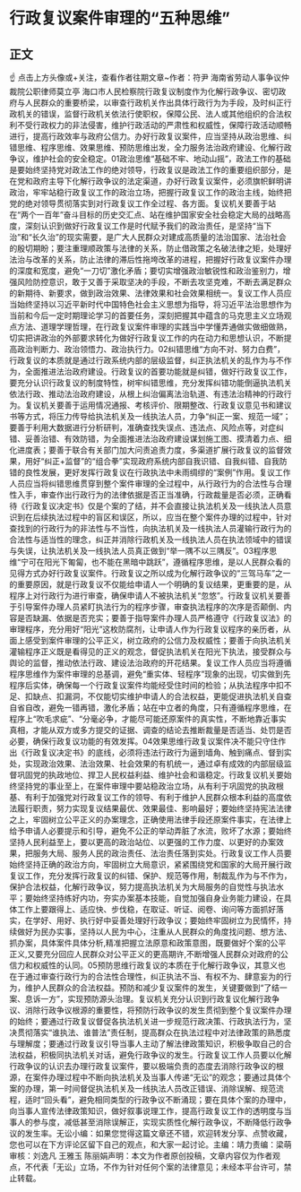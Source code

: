 # 行政复议案件审理的“五种思维”
## 正文
☝ 点击上方头像或+关注，查看作者往期文章~作者：符尹 海南省劳动人事争议仲裁院公职律师莫立亭 海口市人民检察院行政复议制度作为化解行政争议、密切政府与人民群众的重要桥梁，以审查行政机关作出具体行政行为为手段，及时纠正行政机关的错误，监督行政机关依法行使职权，保障公民、法人或其他组织的合法权利不受行政权力的非法侵害，维护行政活动的严肃性和权威性，保障行政活动顺畅进行，提高行政效率与政府公信力。办好行政复议案件，应当坚持从政治思维、纠错思维、程序思维、效果思维、预防思维出发，全力服务法治政府建设、化解行政争议，维护社会的安全稳定。01政治思维“基础不牢、地动山摇”，政法工作的基础是要始终坚持党对政法工作的绝对领导，行政复议是政法工作的重要组织部分，是在党和政府主导下化解行政争议的法定渠道，办好行政复议案件，必须旗帜鲜明讲政治，牢牢站稳行政复议工作的政治立场，把握行政复议工作的政治主线，始终把党的绝对领导贯彻落实到对行政复议工作全过程、各方面。复议机关要善于站在“两个一百年”奋斗目标的历史交汇点、站在维护国家安全社会稳定大局的战略高度，深刻认识到做好行政复议工作是时代赋予我们的政治责任，是坚持“当下治”和“长久治”的现实需要，是广大人民群众对建成高质量的法治国家、法治社会的殷切期盼；要注重理顺政策与法律的关系，防止借政策之名破法律之矩，处理好法治与改革的关系，防止法律的滞后性拖垮改革的进程，把握好行政复议案件办理的深度和宽度，避免“一刀切”激化矛盾；要切实增强政治敏锐性和政治鉴别力，增强风险防控意识，敢于又善于采取坚决的手段，不断去攻坚克难，不断去满足群众的新期待、新要求，做到政治效果、法律效果和社会效果相统一。复议工作人员应当始终坚持以习近平新时代中国特色社会主义思想为指导，将习近平法治思想作为当前和今后一定时期理论学习的首要任务，深刻把握其中蕴含的马克思主义立场观点方法、道理学理哲理，在行政复议案件审理的实践当中学懂弄通做实做细做熟，切实把讲政治的外部要求转化为做好行政复议工作的内在动力和思想认识，不断提高政治判断力、政治领悟力、政治执行力。02纠错思维“方向不对、努力白费”，行政复议的本质就是通过行政系统内部的层级监督，纠正执法机关的乱作为与不作为，全面推进法治政府建设。行政复议的首要功能就是纠错，做好行政复议工作，要充分认识行政复议的制度特性，树牢纠错思维，充分发挥纠错功能倒逼执法机关依法行政、推动法治政府建设，从根上纠治偏离法治轨道、有违法治精神的行政行为。复议机关要善于运用情况通报、考核评价、限期整改、行政复议意见书和建议书等方式，将压力传导给执法机关及一线执法人员，力争“纠正一案、规范一域”；要善于利用大数据进行分析研判，准确查找失误点、违法点、风险点等，对症纠错、妥善治错、有效防错，为全面推进法治政府建设谋划施工图、摸清着力点、细化进度表；要善于联合有关部门加大问责追责力度，多渠道扩展行政复议的监督效果，用好“纠正+监督”的“组合拳”实现政府系统内部自我识错、自我纠错、自我防错的良性发展，更好发挥行政复议在行政执法中未雨绸缪的“案例”作用。复议工作人员应当将纠错思维贯穿到整个案件审理的全过程中，从行政行为的合法性与合理性入手，审查作出行政行为的法律依据是否正当准确，行政裁量是否必须，正确看待《行政复议决定书》仅是个案的了结，并不会直接让执法机关及一线执法人员意识到在后续执法过程中的盲区和误区，所以，应当在整个案件办理的过程中，针对查找到的行政行为的非法性与不当性，向执法机关及一线执法人员灌输行政行为的合法性与适当性的理念，纠正并消除行政机关及一线执法人员在执法领域中的错误与失误，让执法机关及一线执法人员真正做到“举一隅不以三隅反”。03程序思维“宁可在阳光下匍匐，也不能在黑暗中跳跃”，遵循程序思维，是以人民群众看的见得方式办好行政复议案件。行政复议之所以成为化解行政争议的“三驾马车”之一的重要原因，就是行政复议不仅能给申请人一个明确的复议结果，更重要的是，从程序上对行政行为进行审查，确保申请人不被执法机关“忽悠”。行政复议机关要善于引导案件办理人员紧盯执法行为的程序步骤，审查执法程序的次序是否颠倒、内容是否缺漏、依据是否充实；要善于指导案件办理人员严格遵守《行政复议法》的审理程序，充分用好“阳光”这枚防腐剂，让申请人作为行政复议程序的亲历者，从面上感受到案件审理的公平正义，树立政府的公信力及权威性；要善于向执法机关灌输程序正义既是看得见的正义的观念，督促执法机关在阳光下执法，接受群众与舆论的监督，推动依法行政、建设法治政府的开花结果。复议工作人员应当将遵循程序思维作为案件审理的总基调，避免“重实体、轻程序”现象的出现，切实做到先程序后实体，确保每一个行政复议案件均能经受住时间的检验；从执法程序中扣不足、扣缺点、扣漏洞，不仅能切实维护申请人的合法权益，更能促进执法机关自查自省自改，避免一错再错，激化矛盾；站在中立者的角度，只有遵循程序思维，在程序上“吹毛求疵”、“分毫必争，才能尽可能还原案件的真实性，不断地靠近事实真相，才能从双方或多方提交的证据、调查的结论去推断裁量是否适当、处罚是否必要，确保行政复议功能的有效发挥。04效果思维行政复议案件决不能只守住作出《行政复议决定书》的底线，必须将违法行政行为逼到墙角、触到痛点、督到实处，实现政治效果、法治效果、社会效果的有机统一，通过卓有成效的内部层级监督巩固党的执政地位、捍卫人民权益利益、维护社会和谐稳定。行政复议机关要始终坚持党的事业至上，在案件审理中要站稳政治立场，从有利于巩固党的执政根基、有利于加强党对行政复议工作的领导、有利于维护人民群众根本利益的高度依法履行职责，努力实现复议结果最优、效果最佳、影响最好；要始终坚持宪法法律之上，牢固树立公平正义的办案理念，正确使用法律手段还原案件事实，在法律上给予申请人必要提示和引导，避免不公正的举动弄脏了水流，败坏了水源；要始终坚持人民利益至上，要以更高的政治站位、以更强的工作力度、以更好的办案效果，把服务大局、服务人民的政治责任、法治责任落到实处。行政复议工作人员要始终坚持正确的政治方向，牢固树立大局意识，紧紧围绕党和国家的大局开展行政复议工作，充分发挥行政复议的纠错、保护、规范等作用，制裁乱作为与不作为，保护合法权益，化解行政争议，努力提高执法机关为大局服务的自觉性与执法水平；要始终坚持练好内功，夯实办案基本技能，自觉加强自身业务能力建设，在具体工作上要跟得上、适应快、步伐稳，在取证、听证、阅卷、询问等方面抓好落实，在学好、用好、执行好中妥善处理好行政争议；要始终牢固树立为民情怀，持续做好为民办实事，坚持以人民为中心，注重从人民群众的角度找问题、想方法、抓办案，具体案件具体分析,精准把握立法原意和政策意图，既要做好个案的公平正义,又要充分回应人民群众对公平正义的更高期许,不断增强人民群众对政府的公信力和权威性的认同。05预防思维行政复议的本质在于化解行政争议，其意义也在于通过审查行政行为的合法性合理性，纠正执法不当、有权不为、肆意妄为的行为，维护人民群众的合法权益。预防和减少复议案件的发生，关键要做到“了结一案、息诉一方”，实现预防源头治理。复议机关充分认识到行政复议化解行政争议、消除行政争议根源的重要性，将预防行政争议的发生贯彻到整个复议案件办理的始终；要通过行政复议督促各执法机关进一步规范行政决策、行政执法行为，坚决贯彻落实“谁执法、谁普法”责任制，提高群众在执法过程中对法律政策的熟悉度与理解度；要通过行政复议引导当事人主动了解法律政策知识，积极争取自己的合法权益，积极同执法机关对话，避免行政争议的发生。行政复议工作人员要以化解行政争议的认识去办理行政复议案件，要以极端负责的态度去消除行政争议的根源，在案件办理过程中不断向执法机关及当事人传递“无讼”的观念；要通过具体个案的办理，第一时间督促执法机关及一线执法人员改正错误、消除误解、规范流程，适时“回头看”，避免相同类型的行政争议不断涌现；要在具体个案的办理中，向当事人宣传法律政策知识，做好叙事说理工作，提高行政复议工作的透明度与当事人的参与度，减低甚至消除误解正，实现实质性化解行政争议，不断降低行政争议的发生率。无讼小编：如果您觉得这篇文章还不错，欢迎转发分享、点赞收藏，您也可以在下方评论区留下自己的观点，和大家一起讨论。主编：靖力责编：梁萌审核：刘逸凡 王雅玉 陈丽娟声明：本文为作者原创投稿，文章内容仅为作者观点，不代表「无讼」立场，不作为针对任何个案的法律意见；未经本平台许可，禁止转载。